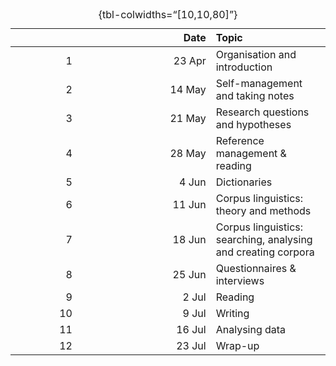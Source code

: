|    |   Date | Topic |
|---:|-------:|:------|
|  1 | 23 Apr | Organisation and introduction |
|  2 | 14 May | Self-management and taking notes |
|  3 | 21 May | Research questions and hypotheses |
|  4 | 28 May | Reference management & reading |
|  5 |  4 Jun | Dictionaries |
|  6 | 11 Jun | Corpus linguistics: theory and methods |
|  7 | 18 Jun | Corpus linguistics: searching, analysing and creating corpora |
|  8 | 25 Jun | Questionnaires & interviews |
|  9 |  2 Jul | Reading |
| 10 |  9 Jul | Writing |
| 11 | 16 Jul | Analysing data |
| 12 | 23 Jul | Wrap-up |
: {tbl-colwidths="[10,10,80]"}